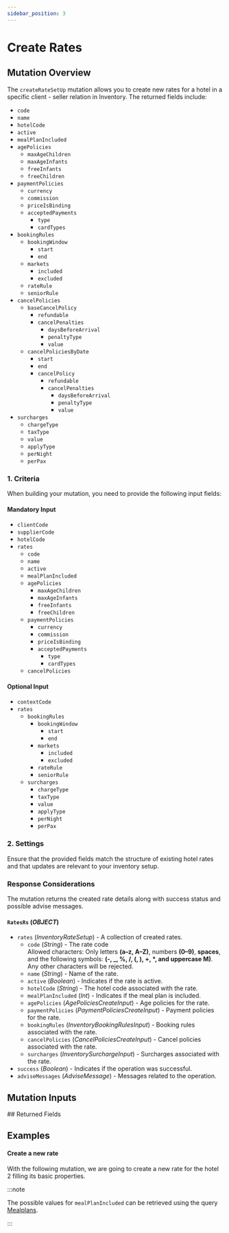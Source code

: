 ```yaml
---
sidebar_position: 3
---
```










































# Create Rates

## Mutation Overview

The `createRateSetUp` mutation allows you to create new rates for a hotel in a specific client - seller relation in Inventory. The returned fields include:

* `code`
* `name`
* `hotelCode`
* `active`
* `mealPlanIncluded`
* `agePolicies`
  * `maxAgeChildren`
  * `maxAgeInfants`
  * `freeInfants`
  * `freeChildren`
* `paymentPolicies`
  * `currency`
  * `commission`
  * `priceIsBinding`
  * `acceptedPayments`
    * `type`
    * `cardTypes`
* `bookingRules`
  * `bookingWindow`
    * `start`
    * `end`
  * `markets`
    * `included`
    * `excluded`
  * `rateRule`
  * `seniorRule`
* `cancelPolicies`
  * `baseCancelPolicy`
    * `refundable`
    * `cancelPenalties`
      * `daysBeforeArrival`
      * `penaltyType`
      * `value`
  * `cancelPoliciesByDate`
    * `start`
    * `end`
    * `cancelPolicy`
      * `refundable`
      * `cancelPenalties`
        * `daysBeforeArrival`
        * `penaltyType`
        * `value`
* `surcharges`
  * `chargeType`
  * `taxType`
  * `value`
  * `applyType`
  * `perNight`
  * `perPax`

### 1. Criteria

When building your mutation, you need to provide the following input fields:

#### Mandatory Input
* `clientCode`
* `supplierCode`
* `hotelCode`
* `rates`
  * `code`
  * `name`
  * `active`
  * `mealPlanIncluded`
  * `agePolicies`
    * `maxAgeChildren`
    * `maxAgeInfants`
    * `freeInfants`
    * `freeChildren`
  * `paymentPolicies`
    * `currency`
    * `commission`
    * `priceIsBinding`
    * `acceptedPayments`
      * `type`
      * `cardTypes`
  * `cancelPolicies`

#### Optional Input
* `contextCode`
* `rates`
  * `bookingRules`
    * `bookingWindow`
      * `start`
      * `end`
    * `markets`
      * `included`
      * `excluded`
    * `rateRule`
    * `seniorRule`
  * `surcharges`
    * `chargeType`
    * `taxType`
    * `value`
    * `applyType`
    * `perNight`
    * `perPax`

### 2. Settings

Ensure that the provided fields match the structure of existing hotel rates and that updates are relevant to your inventory setup.

### Response Considerations

The mutation returns the created rate details along with success status and possible advise messages.

#### `RatesRs` (*OBJECT*)
* `rates` (*InventoryRateSetup*) - A collection of created rates.
  * `code` (*String*) - The rate code  
  Allowed characters: Only letters **(a–z, A–Z)**, numbers **(0–9)**, **spaces**, and the following symbols: **(-, _, %, /, (, ), +, *, and uppercase M)**. Any other characters will be rejected. 
  * `name` (*String*) - Name of the rate.
  * `active` (*Boolean*) - Indicates if the rate is active.
  * `hotelCode` (*String*) - The hotel code associated with the rate.
  * `mealPlanIncluded` (*Int*) - Indicates if the meal plan is included.
  * `agePolicies` (*AgePoliciesCreateInput*) - Age policies for the rate.
  * `paymentPolicies` (*PaymentPoliciesCreateInput*) - Payment policies for the rate.
  * `bookingRules` (*InventoryBookingRulesInput*) - Booking rules associated with the rate.
  * `cancelPolicies` (*CancelPoliciesCreateInput*) - Cancel policies associated with the rate.
  * `surcharges` (*InventorySurchargeInput*) - Surcharges associated with the rate.
* `success` (*Boolean*) - Indicates if the operation was successful.
* `adviseMessages` (*AdviseMessage*) - Messages related to the operation.


## Mutation Inputs

<InventoryRatesSetupCreateInput />
## Returned Fields

<RatesRs />


## Examples

#### Create a new rate

With the following mutation, we are going to create a new rate for the hotel 2 filling its basic properties.

:::note

The possible values for `mealPlanIncluded` can be retrieved using the query [Mealplans](../../static-data/mealplans).

:::

<GraphqlSample query={createRatesSetUpMutation} variables={createRatesSetUpVariables} />